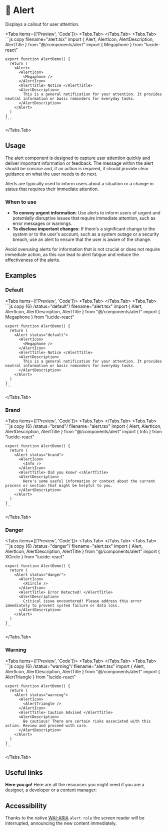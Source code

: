 
# 💠 Alert

Displays a callout for user attention.

<Tabs items={['Preview', 'Code']}>
  <Tabs.Tab>
    <AlertPreview />
  </Tabs.Tab>
  <Tabs.Tab>
    ```js copy filename="alert.tsx"
    import { Alert, AlertIcon, AlertDescription, AlertTitle } from "@/components/alert"
    import { Megaphone } from "lucide-react" 

    export function AlertDemo() {
      return (
        <Alert>
          <AlertIcon>
            <Megaphone />
          </AlertIcon>
          <AlertTitle> Notice </AlertTitle>
          <AlertDescription>
            This is a general notification for your attention. It provides neutral information or basic reminders for everyday tasks.
          </AlertDescription>
        </Alert>
      )
    }
    ```
  </Tabs.Tab>
</Tabs>


## Usage

The alert component is designed to capture user attention quickly and deliver important information or feedback. The message within the alert should be concise and, if an action is required, it should provide clear guidance on what the user needs to do next. 

Alerts are typically used to inform users about a situation or a change in status that requires their immediate attention.

### When to use

- **To convey urgent information**: Use alerts to inform users of urgent and potentially disruptive issues that require immediate attention, such as error messages or warnings.
- **To disclose important changes**: If there's a significant change to the system or to the user's account, such as a system outage or a security breach, use an alert to ensure that the user is aware of the change.

Avoid overusing alerts for information that is not crucial or does not require immediate action, as this can lead to alert fatigue and reduce the effectiveness of the alerts.


## Examples

### Default
<Tabs items={['Preview', 'Code']}>
  <Tabs.Tab>
    <AlertPreview />
  </Tabs.Tab>
  <Tabs.Tab>
    ```js copy {6} /status="default"/ filename="alert.tsx"
    import { Alert, AlertIcon, AlertDescription, AlertTitle } from "@/components/alert"
    import { Megaphone } from "lucide-react" 

    export function AlertDemo() {
      return (
        <Alert status="default">
          <AlertIcon>
            <Megaphone />
          </AlertIcon>
          <AlertTitle> Notice </AlertTitle>
          <AlertDescription>
            This is a general notification for your attention. It provides neutral information or basic reminders for everyday tasks.
          </AlertDescription>
        </Alert>
      )
    }
    ```
  </Tabs.Tab>
</Tabs>

### Brand
<Tabs items={['Preview', 'Code']}>
  <Tabs.Tab>
    <AlertBrand />
  </Tabs.Tab>
  <Tabs.Tab>
    ```js copy {6} /status="brand"/ filename="alert.tsx"
    import { Alert, AlertIcon, AlertDescription, AlertTitle } from "@/components/alert"
    import { Info } from "lucide-react" 

    export function AlertDemo() {
      return (
        <Alert status="brand">
          <AlertIcon>
            <Info />
          </AlertIcon>
          <AlertTitle> Did you know? </AlertTitle>
          <AlertDescription>
            Here's some useful information or context about the current process or section that might be helpful to you.
          </AlertDescription>
        </Alert>
      )
    }
    ```
  </Tabs.Tab>
</Tabs>

### Danger
<Tabs items={['Preview', 'Code']}>
  <Tabs.Tab>
    <AlertDanger />
  </Tabs.Tab>
  <Tabs.Tab>
    ```js copy {6} /status="danger"/ filename="alert.tsx"
    import { Alert, AlertIcon, AlertDescription, AlertTitle } from "@/components/alert"
    import { XCircle } from "lucide-react" 

    export function AlertDemo() {
      return (
        <Alert status="danger">
          <AlertIcon>
            <XCircle />
          </AlertIcon>
          <AlertTitle> Error Detected! </AlertTitle>
          <AlertDescription>
            Critical issue encountered! Please address this error immediately to prevent system failure or data loss.
          </AlertDescription>
        </Alert>
      )
    }
    ```
  </Tabs.Tab>
</Tabs>

### Warning
<Tabs items={['Preview', 'Code']}>
  <Tabs.Tab>
    <AlertWarning />
  </Tabs.Tab>
  <Tabs.Tab>
    ```js copy {6} /status="warning"/ filename="alert.tsx"
    import { Alert, AlertIcon, AlertDescription, AlertTitle } from "@/components/alert"
    import { AlertTriangle } from "lucide-react" 

    export function AlertDemo() {
      return (
        <Alert status="warning">
          <AlertIcon>
            <AlertTriangle />
          </AlertIcon>
          <AlertTitle> Caution Advised </AlertTitle>
          <AlertDescription>
            Be cautious! There are certain risks associated with this action. Review and proceed with care.
          </AlertDescription>
        </Alert>
      )
    }
    ```
  </Tabs.Tab>
</Tabs>

## Useful links

**Here you go!** Here are all the resources you might need if you are a designer, a developer or a content manager:

<Cards className='mt-8'>
  <Card
    title="🤖 Storybook"
    href="https://main--653e613f4feb85c1b6467ba7.chromatic.com/?path=/docs/components-alert--documentation"
  />
  <Card
    title="🪄 Figma"
    href="https://www.figma.com/file/acdO58jx9zgGfkKu6htrx2/%F0%9F%94%B5-Fusillo-Design-System?type=design&node-id=233%3A751&mode=design&t=F5zgbD2phu8xvUpj-1"
  />
</Cards>  


## Accessibility

Thanks to the native [WAI-ARIA](https://developer.mozilla.org/en-US/docs/Web/Accessibility/ARIA/Roles/alert_role) `alert role` the screen reader will be interrupted, announcing the new content immediately.


